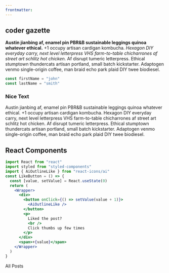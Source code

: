```yaml
---
frontmatter:
---
```



<section className="mdx-page">

## coder gazette

**Austin jianbing af, enamel pin PBR&B sustainable leggings quinoa whatever ethical.** +1 occupy artisan cardigan kombucha. *Hexagon DIY everyday carry, next level letterpress VHS farm-to-table chicharrones af street art schlitz hot chicken.* Af disrupt tumeric letterpress. Ethical stumptown thundercats artisan portland, small batch kickstarter. Adaptogen venmo single-origin coffee, man braid echo park plaid DIY twee biodiesel.

<div className="code">

```js
const firstName = "john"
const lastName = "smith"
```

</div>

<div className="nice-text">

<h3>Nice Text</h3>

<FiInfo className="nice-text-icon"></FiInfo>

Austin jianbing af, enamel pin PBR&B sustainable leggings quinoa whatever ethical. +1 occupy artisan cardigan kombucha. Hexagon DIY everyday carry, next level letterpress VHS farm-to-table chicharrones af street art schlitz hot chicken. Af disrupt tumeric letterpress. Ethical stumptown thundercats artisan portland, small batch kickstarter. Adaptogen venmo single-origin coffee, man braid echo park plaid DIY twee biodiesel.

</div>

<h2>React Components</h2>

<Counter />

```jsx
import React from "react"
import styled from "styled-components"
import { AiOutlineLike } from "react-icons/ai"
const LikeButton = () => {
  const [value, setValue] = React.useState(0)
  return (
    <Wrapper>
      <div>
        <button onClick={() => setValue(value + 1)}>
          <AiOutlineLike />
        </button>
        <p>
          Liked the post?
          <br />
          Click thumbs up few times
        </p>
      </div>
      <span>+{value}</span>
    </Wrapper>
  )
}
```

<LikeButton />

<Link to="/posts" className="btn center-btn">
All Posts
</Link>

</section>